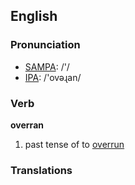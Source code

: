 ==English==

===Pronunciation===
*[[w:SAMPA|SAMPA]]: /'/
*[[w:IPA|IPA]]: /'ovəɻan/

===Verb===
'''overran'''

# past tense of to [[overrun]]

===Translations===